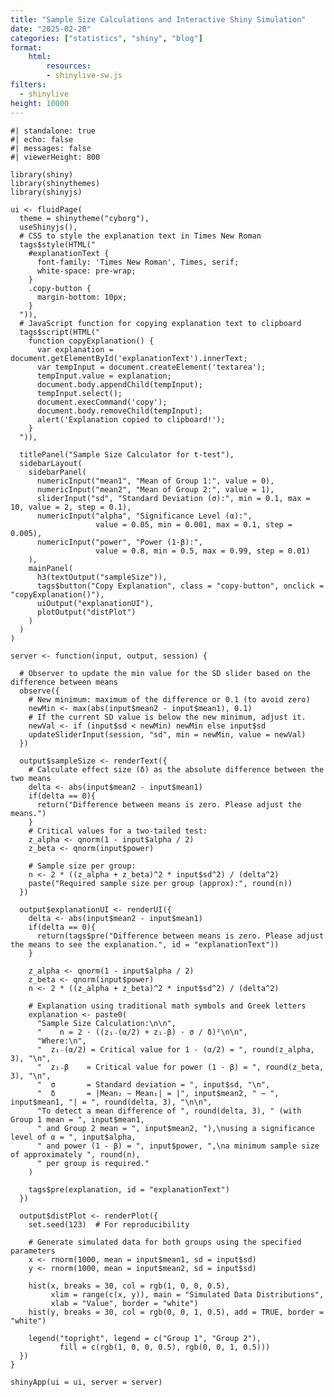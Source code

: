 ```yaml
---
title: "Sample Size Calculations and Interactive Shiny Simulation"
date: "2025-02-20"
categories: ["statistics", "shiny", "blog"]
format: 
    html:
        resources: 
        - shinylive-sw.js
filters:
  - shinylive
height: 10000
---
```



```shinylive-r
#| standalone: true
#| echo: false 
#| messages: false
#| viewerHeight: 800

library(shiny)
library(shinythemes)
library(shinyjs)

ui <- fluidPage(
  theme = shinytheme("cyborg"),
  useShinyjs(),
  # CSS to style the explanation text in Times New Roman
  tags$style(HTML("
    #explanationText {
      font-family: 'Times New Roman', Times, serif;
      white-space: pre-wrap;
    }
    .copy-button {
      margin-bottom: 10px;
    }
  ")),
  # JavaScript function for copying explanation text to clipboard
  tags$script(HTML("
    function copyExplanation() {
      var explanation = document.getElementById('explanationText').innerText;
      var tempInput = document.createElement('textarea');
      tempInput.value = explanation;
      document.body.appendChild(tempInput);
      tempInput.select();
      document.execCommand('copy');
      document.body.removeChild(tempInput);
      alert('Explanation copied to clipboard!');
    }
  ")),
  
  titlePanel("Sample Size Calculator for t-test"),
  sidebarLayout(
    sidebarPanel(
      numericInput("mean1", "Mean of Group 1:", value = 0),
      numericInput("mean2", "Mean of Group 2:", value = 1),
      sliderInput("sd", "Standard Deviation (σ):", min = 0.1, max = 10, value = 2, step = 0.1),
      numericInput("alpha", "Significance Level (α):", 
                   value = 0.05, min = 0.001, max = 0.1, step = 0.005),
      numericInput("power", "Power (1-β):", 
                   value = 0.8, min = 0.5, max = 0.99, step = 0.01)
    ),
    mainPanel(
      h3(textOutput("sampleSize")),
      tags$button("Copy Explanation", class = "copy-button", onclick = "copyExplanation()"),
      uiOutput("explanationUI"),
      plotOutput("distPlot")
    )
  )
)

server <- function(input, output, session) {
  
  # Observer to update the min value for the SD slider based on the difference between means
  observe({
    # New minimum: maximum of the difference or 0.1 (to avoid zero)
    newMin <- max(abs(input$mean2 - input$mean1), 0.1)
    # If the current SD value is below the new minimum, adjust it.
    newVal <- if (input$sd < newMin) newMin else input$sd
    updateSliderInput(session, "sd", min = newMin, value = newVal)
  })
  
  output$sampleSize <- renderText({
    # Calculate effect size (δ) as the absolute difference between the two means
    delta <- abs(input$mean2 - input$mean1)
    if(delta == 0){
      return("Difference between means is zero. Please adjust the means.")
    }
    # Critical values for a two-tailed test:
    z_alpha <- qnorm(1 - input$alpha / 2)
    z_beta <- qnorm(input$power)
    
    # Sample size per group:
    n <- 2 * ((z_alpha + z_beta)^2 * input$sd^2) / (delta^2)
    paste("Required sample size per group (approx):", round(n))
  })
  
  output$explanationUI <- renderUI({
    delta <- abs(input$mean2 - input$mean1)
    if(delta == 0){
      return(tags$pre("Difference between means is zero. Please adjust the means to see the explanation.", id = "explanationText"))
    }
    
    z_alpha <- qnorm(1 - input$alpha / 2)
    z_beta <- qnorm(input$power)
    n <- 2 * ((z_alpha + z_beta)^2 * input$sd^2) / (delta^2)
    
    # Explanation using traditional math symbols and Greek letters
    explanation <- paste0(
      "Sample Size Calculation:\n\n",
      "    n = 2 · ((z₁₋(α/2) + z₁₋β) · σ / δ)²\n\n",
      "Where:\n",
      "  z₁₋(α/2) = Critical value for 1 - (α/2) = ", round(z_alpha, 3), "\n",
      "  z₁₋β    = Critical value for power (1 - β) = ", round(z_beta, 3), "\n",
      "  σ       = Standard deviation = ", input$sd, "\n",
      "  δ       = |Mean₂ − Mean₁| = |", input$mean2, " − ", input$mean1, "| = ", round(delta, 3), "\n\n",
      "To detect a mean difference of ", round(delta, 3), " (with Group 1 mean = ", input$mean1, 
      " and Group 2 mean = ", input$mean2, "),\nusing a significance level of α = ", input$alpha, 
      " and power (1 - β) = ", input$power, ",\na minimum sample size of approximately ", round(n),
      " per group is required."
    )
    
    tags$pre(explanation, id = "explanationText")
  })
  
  output$distPlot <- renderPlot({
    set.seed(123)  # For reproducibility
    
    # Generate simulated data for both groups using the specified parameters
    x <- rnorm(1000, mean = input$mean1, sd = input$sd)
    y <- rnorm(1000, mean = input$mean2, sd = input$sd)
    
    hist(x, breaks = 30, col = rgb(1, 0, 0, 0.5),
         xlim = range(c(x, y)), main = "Simulated Data Distributions",
         xlab = "Value", border = "white")
    hist(y, breaks = 30, col = rgb(0, 0, 1, 0.5), add = TRUE, border = "white")
    
    legend("topright", legend = c("Group 1", "Group 2"),
           fill = c(rgb(1, 0, 0, 0.5), rgb(0, 0, 1, 0.5)))
  })
}

shinyApp(ui = ui, server = server)


```
